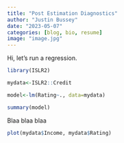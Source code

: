 ```yaml
---
title: "Post Estimation Diagnostics"
author: "Justin Bussey"
date: "2023-05-07"
categories: [blog, bio, resume]
image: "image.jpg"
---
```


Hi, let's run a regression.

```r

library(ISLR2)

mydata<-ISLR2::Credit

model<-lm(Rating~., data=mydata)

summary(model)


```

Blaa blaa blaa

```r

plot(mydata$Income, mydata$Rating)
```
